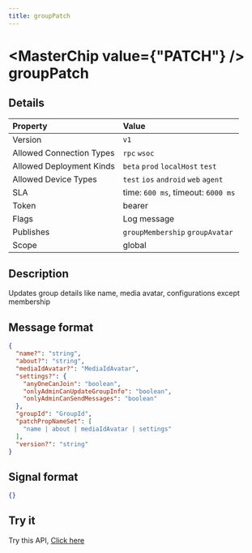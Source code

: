 ```yaml
---
title: groupPatch
---
```



# <MasterChip value={"PATCH"} /> groupPatch

## Details

| Property | Value | 
| :--- | :--- | 
| Version | `v1` |
| Allowed Connection Types | `rpc` `wsoc`  |
| Allowed Deployment Kinds | `beta` `prod` `localHost` `test`  |
| Allowed Device Types | `test` `ios` `android` `web` `agent`  |
| SLA | time: `600 ms`, timeout: `6000 ms` |
| Token | bearer |
| Flags | Log message |
| Publishes | `groupMembership` `groupAvatar`  |
| Scope | global |


## Description

Updates group details like name, media avatar, configurations except membership

## Message format

```json copy
{
  "name?": "string",
  "about?": "string",
  "mediaIdAvatar?": "MediaIdAvatar",
  "settings?": {
    "anyOneCanJoin": "boolean",
    "onlyAdminCanUpdateGroupInfo": "boolean",
    "onlyAdminCanSendMessages": "boolean"
  },
  "groupId": "GroupId",
  "patchPropNameSet": [
    "name | about | mediaIdAvatar | settings"
  ],
  "version?": "string"
}
```

## Signal format

```json copy
{}
```

## Try it

Try this API, [Click here](https://web.neome.ai/api?path=home_aside_groupPatch)

